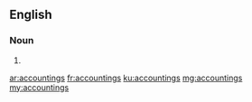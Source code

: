 ==English==

===Noun===
{{head|en|noun plural form}}

# {{plural of|accounting|lang=en}}

[[ar:accountings]]
[[fr:accountings]]
[[ku:accountings]]
[[mg:accountings]]
[[my:accountings]]